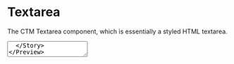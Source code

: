 

<Meta title="Components|Textarea" component={TextArea} />

# Textarea

The CTM Textarea component, which is essentially a styled HTML textarea.

<Preview>
  <Story name="textarea">
    <TextArea bordered />
  </Story>
</Preview>

<Story name="textarea with props" decorators={[withKnobs]} parameters={{ docs: { disable: true } }}>
  {() => {
    const id = text('ID', 'input-one');
    const name = text('Name', 'input-one');
    const label = text('Label', 'Label');
    const placeholder = text('Placeholder', 'Placeholder Text');
    const TextareaValue = text('Value', '');
    const bordered = boolean('Bordered', true);
    const disabled = boolean('Disabled', false);
    const required = boolean('Required', false);
    const invalid = boolean('Invalid', false);
    const isPrefill = boolean('Prefilled', false);
    const rows = text('Rows', '6'); // can be set via the css width property
    const wrap = select('Wrap', ['', 'hard', 'soft'], '');
    const readonly = boolean('Readonly', false);
    const maxLength = text('Maxlength', '');
    const maxChars = text('Maxchars', '500');
    const disableFieldset = boolean('disableFieldset', true);
    return (
          <TextareaDemoView
            id={id}
            name={name}
            label={label}
            placeholder={placeholder}
            value={TextareaValue}
            bordered={bordered}
            disabled={disabled}
            required={required}
            invalid={invalid}
            isPrefill={isPrefill}
            rows={rows}
            wrap={wrap}
            readonly={readonly}
            maxLength={maxLength}
            maxChars={maxChars}
            disableFieldset={disableFieldset}
          />
        );
  }}
</Story>

### Props

<Props of={TextArea} />

